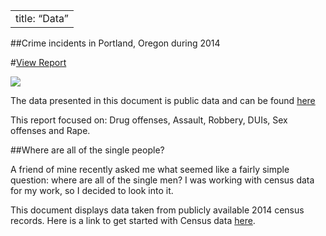
---
title: "Data"
---




##Crime incidents in Portland, Oregon during 2014

#[View Report](https:www.//reallifedata.github.io/Portland_Crime_2014/index)


[![](C:\\Users\\owner\\Desktop\\Website\\Crime.png)](https:www.//reallifedata.github.io/Portland_Crime_2014/index) 


The data presented in this document is public data and can be found [here](http://www.civicapps.org/datasets/crime-incidents-2014)

This report focused on: Drug offenses, Assault, Robbery, DUIs, Sex offenses and Rape.


##Where are all of the single people?

A friend of mine recently asked me what seemed like a fairly simple question: where are all of the single men?  I was working with census data for my work, so I decided to look into it. 

This document displays data taken from publicly available 2014 census records. Here is a link to get started with Census data [here](https://www.factfinder.census.gov/faces/nav/jsf/pages/download_center.xhtml).




